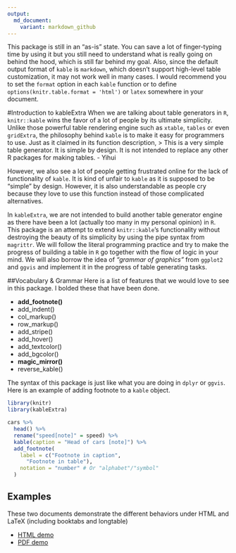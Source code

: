 ```yaml
---
output: 
  md_document:
    variant: markdown_github
---
```

<!-- README.md is generated from README.Rmd. Please edit that file -->

This package is still in an "as-is" state. You can save a lot of finger-typing time by using it but you still need to understand what is really going on behind the hood, which is still far behind my goal. Also, since the default output format of `kable` is `markdown`, which doesn't support high-level table customization, it may not work well in many cases. I would recommend you to set the `format` option in each `kable` function or to define `options(knitr.table.format = 'html')` or `latex` somewhere in your document.  

#Introduction to kableExtra
When we are talking about table generators in `R`, `knitr::kable` wins the favor of a lot of people by its ultimate simplicity. Unlike those powerful table rendering engine such as `xtable`, `tables` or even `gridExtra`, the philosophy behind `kable` is to make it easy for programmers to use. Just as it claimed in its function description, 
> This is a very simple table generator. It is simple by design. It is not intended to replace any other R packages for making tables. - Yihui  

However, we also see a lot of people getting frustrated online for the lack of functionality of `kable`. It is kind of unfair to `kable` as it is supposed to be "simple" by design. However, it is also understandable as people cry because they love to use this function instead of those complicated alternatives. 

In `kableExtra`, we are not intended to build another table generator engine as there have been a lot (actually too many in my personal opinion) in `R`. This package is an attempt to extend `knitr::kable`'s functionality without destroying the beauty of its simplicity by using the pipe syntax from `magrittr`. We will follow the literal programming practice and try to make the progress of building a table in `R` go together with the flow of logic in your mind. We will also borrow the idea of *"grammar of graphics"* from `ggplot2` and `ggvis` and implement it in the progress of table generating tasks. 

##Vocabulary & Grammar
Here is a list of features that we would love to see in this package. I bolded these that have been done. 

- **add_footnote()** 
- add_indent()
- col_markup()
- row_markup()
- add_stripe()
- add_hover()
- add_textcolor()
- add_bgcolor()
- **magic_mirror()**
- reverse_kable()

The syntax of this package is just like what you are doing in `dplyr` or `ggvis`. Here is an example of adding footnote to a `kable` object.
```r
library(knitr)
library(kableExtra)

cars %>%
  head() %>%
  rename("speed[note]" = speed) %>% 
  kable(caption = "Head of cars [note]") %>%
  add_footnote(
    label = c("Footnote in caption", 
      "Footnote in table"),
    notation = "number" # Or "alphabet"/"symbol"
  )
```

## Examples
These two documents demonstrate the different behaviors under HTML and LaTeX (including booktabs and longtable)

* [HTML demo](http://rpubs.com/haozhu233/kableExtra_footnote_html)
* [PDF demo](https://www.dropbox.com/s/qk7msi64mndn67y/brief_demo_pdf.pdf?dl=0)
